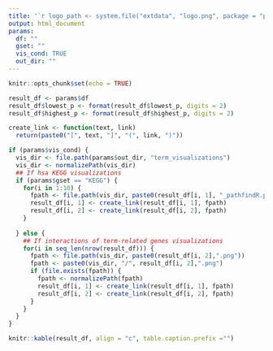 ```yaml
---
title: '`r logo_path <- system.file("extdata", "logo.png", package = "pathfindR"); knitr::opts_chunk$set(out.width="15%"); knitr::include_graphics(logo_path)` pathfindR - All Enriched Terms - `r params$gset`' 
output: html_document
params:
  df: ""
  gset: ""
  vis_cond: TRUE
  out_dir: ""
---
```


```r
knitr::opts_chunk$set(echo = TRUE)
```

```r
result_df <- params$df
result_df$lowest_p <- format(result_df$lowest_p, digits = 2)
result_df$highest_p <- format(result_df$highest_p, digits = 2)

create_link <- function(text, link)
  return(paste0("[", text, "]", "(", link, ")"))

if (params$vis_cond) {
  vis_dir <- file.path(params$out_dir, "term_visualizations")
  vis_dir <- normalizePath(vis_dir)
  ## If hsa KEGG visualizations
  if (params$gset == "KEGG") {
    for(i in 1:10) {
      fpath <- file.path(vis_dir, paste0(result_df[i, 1], "_pathfindR.png")) 
      result_df[i, 1] <- create_link(result_df[i, 1], fpath)
      result_df[i, 2] <- create_link(result_df[i, 2], fpath)
    }
      
  } else {
    ## If interactions of term-related genes visualizations
    for(i in seq_len(nrow(result_df))) {
      fpath <- file.path(vis_dir, paste0(result_df[i, 2],".png"))
      fpath <- paste0(vis_dir, "/", result_df[i, 2],".png")
      if (file.exists(fpath)) {
        fpath <- normalizePath(fpath)
        result_df[i, 1] <- create_link(result_df[i, 1], fpath)
        result_df[i, 2] <- create_link(result_df[i, 2], fpath)
      }
    }
  }
}

knitr::kable(result_df, align = "c", table.caption.prefix ="")
```
